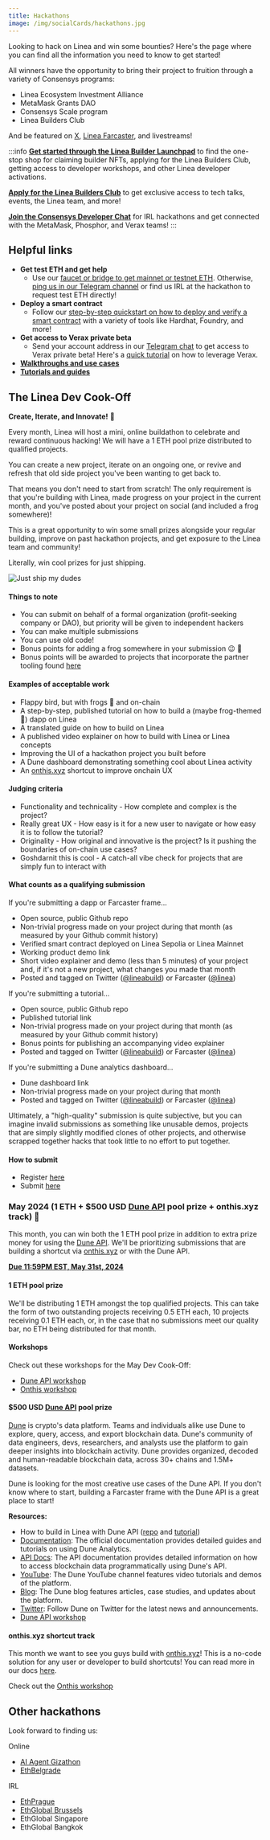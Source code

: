 ```yaml
---
title: Hackathons
image: /img/socialCards/hackathons.jpg
---
```


Looking to hack on Linea and win some bounties? Here's the page where you can find all the information you need to know to get started!

All winners have the opportunity to bring their project to fruition through a variety of Consensys programs:

- Linea Ecosystem Investment Alliance
- MetaMask Grants DAO
- Consensys Scale program
- Linea Builders Club

And be featured on [X](https://twitter.com/lineabuild), [Linea Farcaster](https://warpcast.com/linea), and livestreams!

:::info
[**Get started through the Linea Builder Launchpad**](https://aspecta.id/builder-matrix/Linea-builder-launchpad) to find the one-stop shop for claiming builder NFTs, applying for the Linea Builders Club, getting access to developer workshops, and other Linea developer activations.

[**Apply for the Linea Builders Club**](https://linea.deform.cc/linea-builders-club) to get exclusive access to tech talks, events, the Linea team, and more!

[**Join the Consensys Developer Chat**](https://t.me/+rI-iPLacQXQ5MDVh) for IRL hackathons and get connected with the MetaMask, Phosphor, and Verax teams!
:::

## Helpful links

- **Get test ETH and get help**
  - Use our [faucet or bridge to get mainnet or testnet ETH](../../users/move-funds/index.mdx). Otherwise, [ping us in our Telegram channel](https://t.me/+JMGAPixWzKQyMDY5) or find us IRL at the hackathon to request test ETH directly!
- **Deploy a smart contract**
  - Follow our [step-by-step quickstart on how to deploy and verify a smart contract](../../developers/quickstart) with a variety of tools like Hardhat, Foundry, and more!
- **Get access to Verax private beta**
  - Send your account address in our [Telegram chat](https://t.me/+rI-iPLacQXQ5MDVh) to get access to Verax private beta! Here's a [quick tutorial](https://docs.ver.ax/verax-documentation/developer-guides/tutorials/from-a-schema-to-an-attestation) on how to leverage Verax.
- [**Walkthroughs and use cases**](https://youtube.com/playlist?list=PLJ06SwdM0bLrA-3EGRji4W0QI8fyA8PyW&si=vQsXrtFVUsXhygJ0)
- [**Tutorials and guides**](../guides/community/index.mdx)

## The Linea Dev Cook-Off

**Create, Iterate, and Innovate!** :frog:

Every month, Linea will host a mini, online buildathon to celebrate and reward continuous hacking! We will have a 1 ETH pool prize distributed to qualified projects.

You can create a new project, iterate on an ongoing one, or revive and refresh that old side project you've been wanting to get back to.

That means you don't need to start from scratch! The only requirement is that you're building with Linea, made progress on your project in the current month, and you've posted about your project on social (and included a frog somewhere)!

This is a great opportunity to win some small prizes alongside your regular building, improve on past hackathon projects, and get exposure to the Linea team and community!

Literally, win cool prizes for just shipping.

<div class="center-container">
  <div class="img-xsmall">
      <img
        src="/img/article_images/Build_on_Linea/Hackathons/just-ship-frog.png"
        alt="Just ship my dudes"
      />
  </div>
</div>

#### Things to note
- You can submit on behalf of a formal organization (profit-seeking company or DAO), but priority will be given to independent hackers
- You can make multiple submissions
- You can use old code!
- Bonus points for adding a frog somewhere in your submission :wink: :frog:
- Bonus points will be awarded to projects that incorporate the partner tooling found [here](/developers/tooling)

#### Examples of acceptable work
- Flappy bird, but with frogs :frog: and on-chain
- A step-by-step, published tutorial on how to build a (maybe frog-themed :frog:) dapp on Linea
- A translated guide on how to build on Linea
- A published video explainer on how to build with Linea or Linea concepts
- Improving the UI of a hackathon project you built before
- A Dune dashboard demonstrating something cool about Linea activity
- An [onthis.xyz](https://onthis.xyz) shortcut to improve onchain UX

#### Judging criteria
- Functionality and technicality - How complete and complex is the project?
- Really great UX - How easy is it for a new user to navigate or how easy it is to follow the tutorial?
- Originality - How original and innovative is the project? Is it pushing the boundaries of on-chain use cases?
- Goshdarnit this is cool - A catch-all vibe check for projects that are simply fun to interact with

#### What counts as a qualifying submission

If you're submitting a dapp or Farcaster frame...
- Open source, public Github repo
- Non-trivial progress made on your project during that month (as measured by your Github commit history)
- Verified smart contract deployed on Linea Sepolia or Linea Mainnet
- Working product demo link
- Short video explainer and demo (less than 5 minutes) of your project and, if it's not a new project, what changes you made that month
- Posted and tagged on Twitter ([@lineabuild](http://x.com/lineabuild)) or Farcaster ([@linea](http://warpcast/linea))

If you're submitting a tutorial...
- Open source, public Github repo
- Published tutorial link
- Non-trivial progress made on your project during that month (as measured by your Github commit history)
- Bonus points for publishing an accompanying video explainer
- Posted and tagged on Twitter ([@lineabuild](http://x.com/lineabuild)) or Farcaster ([@linea](http://warpcast/linea))

If you're submitting a Dune analytics dashboard...
- Dune dashboard link
- Non-trivial progress made on your project during that month
- Posted and tagged on Twitter ([@lineabuild](http://x.com/lineabuild)) or Farcaster ([@linea](http://warpcast/linea))

Ultimately, a "high-quality" submission is quite subjective, but you can imagine invalid submissions as something like unusable demos, projects that are simply slightly modified clones of other projects, and otherwise scrapped together hacks that took little to no effort to put together.

#### How to submit

- Register [here](https://linea.deform.cc/cook-off-may-2024)
- Submit [here](https://linea.deform.cc/cook-off-may-2024-submit)

### May 2024 (1 ETH + $500 USD [Dune API](https://docs.dune.com/api-reference/overview/introduction) pool prize + onthis.xyz track) :frog:

This month, you can win both the 1 ETH pool prize in addition to extra prize money for using the [Dune API](https://docs.dune.com/api-reference/overview/introduction). We'll be prioritizing submissions that are building a shortcut via [onthis.xyz](https://onthis.xyz) or with the Dune API.

[**Due 11:59PM EST, May 31st, 2024**](https://linea.deform.cc/cook-off-may-2024-submit)

#### 1 ETH pool prize

We'll be distributing 1 ETH amongst the top qualified projects. This can take the form of two outstanding projects receiving 0.5 ETH each, 10 projects receiving 0.1 ETH each, or, in the case that no submissions meet our quality bar, no ETH being distributed for that month.

#### Workshops

Check out these workshops for the May Dev Cook-Off:

- [Dune API workshop](https://www.youtube.com/live/NB8iCif5Q48?si=UZDtkLk6Ew7t4yGt)
- [Onthis workshop](https://www.youtube.com/live/FIOq1yy85nY?si=RBKlTmhbYDIihrQh)

#### $500 USD [Dune API](https://docs.dune.com/api-reference/overview/introduction) pool prize

[Dune](https://dune.com) is crypto's data platform. Teams and individuals alike use Dune to explore, query, access, and export blockchain data. Dune's community of data engineers, devs, researchers, and analysts use the platform to gain deeper insights into blockchain activity. Dune provides organized, decoded and human-readable blockchain data, across 30+ chains and 1.5M+ datasets.

Dune is looking for the most creative use cases of the Dune API. If you don't know where to start, building a Farcaster frame with the Dune API is a great place to start!

**Resources:**

- How to build in Linea with Dune API ([repo](https://github.com/agaperste/dune-linea-frame) and [tutorial](https://www.youtube.com/watch?v=a6Jpgr-YIGA))
- [Documentation](https://docs.dune.com/home): The official documentation provides detailed guides and tutorials on using Dune Analytics.
- [API Docs](https://docs.dune.com/home): The API documentation provides detailed information on how to access blockchain data programmatically using Dune's API.
- [YouTube](https://www.youtube.com/@dunecom): The Dune YouTube channel features video tutorials and demos of the platform.
- [Blog](https://dune.com/blog): The Dune blog features articles, case studies, and updates about the platform.
- [Twitter](https://twitter.com/duneanalytics): Follow Dune on Twitter for the latest news and announcements.
- [Dune API workshop](https://www.youtube.com/live/NB8iCif5Q48?si=UZDtkLk6Ew7t4yGt)

#### onthis.xyz shortcut track

This month we want to see you guys build with [onthis.xyz](https://create.onthis.xyz/)! This is a no-code solution for any user or developer to build shortcuts! You can read more in our docs [here](https://docs.linea.build/build-on-linea/tooling/cross-chain/shortcuts).

Check out the [Onthis workshop](https://www.youtube.com/live/FIOq1yy85nY?si=RBKlTmhbYDIihrQh)

## Other hackathons

Look forward to finding us:

Online
- [AI Agent Gizathon](https://www.encode.club/agents-gizathon)
- [EthBelgrade](https://ethbelgrade.rs/)

IRL
- [EthPrague](https://ethprague.com/)
- [EthGlobal Brussels](https://ethglobal.com/events/brussels)
- EthGlobal Singapore
- EthGlobal Bangkok
